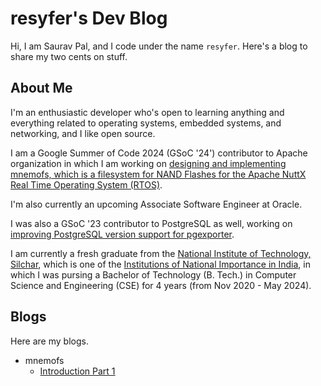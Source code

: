 # resyfer's Dev Blog

Hi, I am Saurav Pal, and I code under the name `resyfer`. Here's a blog to share my two cents on stuff.

## About Me

I'm an enthusiastic developer who's open to learning anything and everything related to operating systems, embedded systems, and networking, and I like open source.

I am a Google Summer of Code 2024 (GSoC '24') contributor to Apache organization in which I am working on [designing and implementing mnemofs, which is a filesystem for NAND Flashes for the Apache NuttX Real Time Operating System (RTOS)](https://summerofcode.withgoogle.com/programs/2024/projects/JISwnjR5).

I'm also currently an upcoming Associate Software Engineer at Oracle.

I was also a GSoC '23 contributor to PostgreSQL as well, working on [improving PostgreSQL version support for pgexporter](https://summerofcode.withgoogle.com/archive/2023/projects/Djrl5w5B).

I am currently a fresh graduate from the [National Institute of Technology, Silchar](http://www.nits.ac.in/), which is one of the [Institutions of National Importance in India](https://www.education.gov.in/institutions-national-importance), in which I was pursing a Bachelor of Technology (B. Tech.) in Computer Science and Engineering (CSE) for 4 years (from Nov 2020 - May 2024).

## Blogs

Here are my blogs.

- mnemofs
    - [Introduction Part 1](./mnemofs/intro_p1)